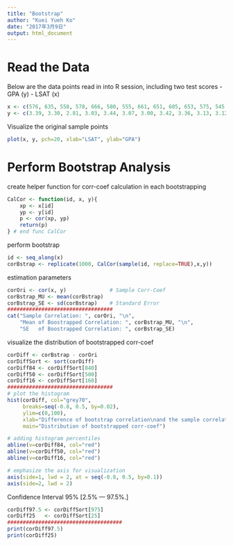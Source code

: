 ```yaml
---
title: "Bootstrap"
author: "Kuei Yueh Ko"
date: "2017年3月9日"
output: html_document
---
```


# Read the Data
Below are the data points read in into R session, including two test scores 
- GPA  (y)
- LSAT (x)
```r
x <- c(576, 635, 558, 578, 666, 580, 555, 661, 651, 605, 653, 575, 545, 572, 594)
y <- c(3.39, 3.30, 2.81, 3.03, 3.44, 3.07, 3.00, 3.42, 3.36, 3.13, 3.12, 2.74, 2.76, 2.88, 2.96)
```

Visualize the original sample points
```r
plot(x, y, pch=20, xlab="LSAT", ylab="GPA")
```

# Perform Bootstrap Analysis
create helper function for corr-coef calculation in each bootstrapping
```r
CalCor <- function(id, x, y){
    xp <- x[id]
    yp <- y[id]
    p <- cor(xp, yp)
    return(p)
} # end func CalCor
```

perform bootstrap
```r
id <- seq_along(x)
corBstrap <- replicate(1000, CalCor(sample(id, replace=TRUE),x,y))
```

estimation parameters
```r
corOri <- cor(x, y)              # Sample Corr-Coef
corBstrap_MU <- mean(corBstrap)
corBstrap_SE <- sd(corBstrap)    # Standard Error
##################################
cat("Sample Correlation: ", corOri, "\n",
    "Mean of Boostrapped Correlation: ", corBstrap_MU, "\n",
    "SE   of Boostrapped Correlation: ", corBstrap_SE)
```

visualize the distribution of bootstrapped corr-coef
```r
corDiff <- corBstrap - corOri
corDiffSort <- sort(corDiff)
corDiff84 <- corDiffSort[840]
corDiff50 <- corDiffSort[500]
corDiff16 <- corDiffSort[160]
##################################
# plot the histogram
hist(corDiff, col="grey70", 
     breaks=seq(-0.8, 0.5, by=0.02),
     ylim=c(0,100),
     xlab="Difference of bootstrap correlation\nand the sample correlation",
     main="Distribution of bootstrapped corr-coef")

# adding histogram percentiles
abline(v=corDiff84, col="red")
abline(v=corDiff50, col="red")
abline(v=corDiff16, col="red")

# emphasize the axis for visualization
axis(side=1, lwd = 2, at = seq(-0.8, 0.5, by=0.1))
axis(side=2, lwd = 2)
```

Confidence Interval 95% [2.5% --- 97.5%.]
```r
corDiff97.5 <- corDiffSort[975]
corDiff25   <- corDiffSort[25]
#####################################
print(corDiff97.5)
print(corDiff25)
```

